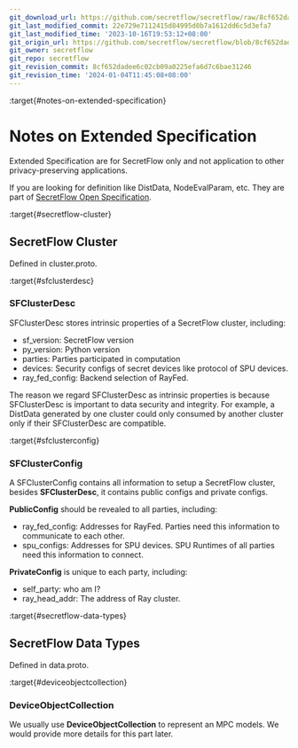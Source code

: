 ```yaml
---
git_download_url: https://github.com/secretflow/secretflow/raw/8cf652dadee6c02cb09a0225efa6d7c6bae31246/docs/component/comp_spec_design.rst
git_last_modified_commit: 22e729e7112415d84995d0b7a1612dd6c5d3efa7
git_last_modified_time: '2023-10-16T19:53:12+08:00'
git_origin_url: https://github.com/secretflow/secretflow/blob/8cf652dadee6c02cb09a0225efa6d7c6bae31246/docs/component/comp_spec_design.rst
git_owner: secretflow
git_repo: secretflow
git_revision_commit: 8cf652dadee6c02cb09a0225efa6d7c6bae31246
git_revision_time: '2024-01-04T11:45:08+08:00'
---
```


:target{#notes-on-extended-specification}

# Notes on Extended Specification

Extended Specification are for SecretFlow only and not application to other privacy-preserving applications.

If you are looking for definition like DistData, NodeEvalParam, etc. They are part of [SecretFlow Open Specification](https://www.secretflow.org.cn/docs/spec/latest).

:target{#secretflow-cluster}

## SecretFlow Cluster

Defined in cluster.proto.

:target{#sfclusterdesc}

### SFClusterDesc

SFClusterDesc stores intrinsic properties of a SecretFlow cluster, including:

- sf\_version: SecretFlow version
- py\_version: Python version
- parties: Parties participated in computation
- devices: Security configs of secret devices like protocol of SPU devices.
- ray\_fed\_config: Backend selection of RayFed.

The reason we regard SFClusterDesc as intrinsic properties is because SFClusterDesc is important to data security and integrity.
For example, a DistData generated by one cluster could only consumed by another cluster only if their SFClusterDesc are compatible.

:target{#sfclusterconfig}

### SFClusterConfig

A SFClusterConfig contains all information to setup a SecretFlow cluster, besides <strong>SFClusterDesc</strong>, it contains
public configs and private configs.

<strong>PublicConfig</strong> should be revealed to all parties, including:

- ray\_fed\_config: Addresses for RayFed. Parties need this information to communicate to each other.
- spu\_configs: Addresses for SPU devices. SPU Runtimes of all parties need this information to connect.

<strong>PrivateConfig</strong> is unique to each party, including:

- self\_party: who am I?
- ray\_head\_addr: The address of Ray cluster.

:target{#secretflow-data-types}

## SecretFlow Data Types

Defined in data.proto.

:target{#deviceobjectcollection}

### DeviceObjectCollection

We usually use <strong>DeviceObjectCollection</strong> to represent an MPC models. We would provide more details for this part later.
